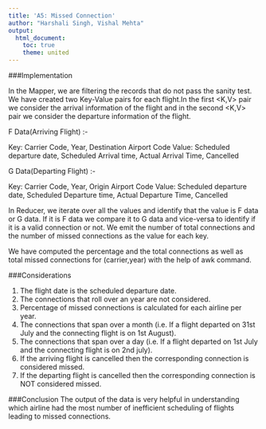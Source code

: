 ```yaml
---
title: 'A5: Missed Connection'
author: "Harshali Singh, Vishal Mehta"
output:
  html_document:
    toc: true
    theme: united
---
```

###Implementation

In the Mapper, we are filtering the records that do not pass the sanity test. We have created two Key-Value pairs for each flight.In the first <K,V> pair we consider the arrival information of the flight and in the second <K,V> pair we consider the departure information of the flight. 

F Data(Arriving Flight) :-

Key: Carrier Code, Year, Destination Airport Code
Value: Scheduled departure date, Scheduled Arrival time, Actual Arrival Time, Cancelled
 
G Data(Departing Flight) :-
 
Key: Carrier Code, Year, Origin Airport Code
Value: Scheduled departure date, Scheduled Departure time, Actual Departure Time, Cancelled


In Reducer, we iterate over all the values and identify that the value is F data or G data. If it is F data we compare it to G data and vice-versa to identify if it is a valid connection or not. We emit the number of total connections and the number of missed connections as the value for each key. 

We have computed the percentage and the total connections as well as total missed connections for (carrier,year) with the help of awk command.

###Considerations

1.	The flight date is the scheduled departure date.
2.	The connections that roll over an year are not considered.
3.	Percentage of missed connections is calculated for each airline per year.
4.	The connections that span over a month (i.e. If a flight departed on 31st July and the connecting flight is on 1st August).
5. 	The connections that span over a day (i.e. If a flight departed on 1st July and the connecting flight is on 2nd july).
6.	If the arriving flight is cancelled then the corresponding connection is considered missed.
7.	If the departing flight is cancelled then the corresponding connection is NOT considered missed. 

###Conclusion
The output of the data is very helpful in understanding which airline had the most number of inefficient scheduling of flights leading to missed connections. 

